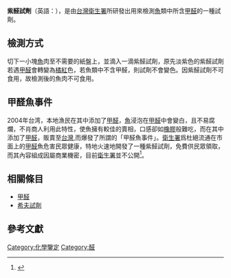 '''紫醛試劑'''（英語：{{lang|en|purple aldehyde reagent}}），是由[[台灣|台灣]][[行政院衛生署|衛生署]]所研發出用來檢測[[魚|魚]]類中所含[[甲醛|甲醛]]的一種試劑。

==檢測方式==
切下一小塊[[魚|魚]]肉至不需要的紙盤上，並滴入一滴紫醛試劑，原先淡紫色的紫醛試劑若遇[[甲醛|甲醛]]會轉變為[[橘紅|橘紅]]色，若魚類中不含甲醛，則試劑不會變色。因紫醛試劑不可食用，故檢測後的魚肉不可食用。

==甲醛魚事件==
2004年台湾，本地漁民在其中添加了[[甲醛|甲醛]]，[[魚|魚]]浸泡在[[甲醛|甲醛]]中會變白，且不易腐爛，不肖商人利用此特性，使魚擁有較佳的賣相，口感卻如[[橡膠|橡膠]]般難吃，而在其中添加了[[甲醛|甲醛]]，販賣至[[台灣|台灣]],而爆發了所謂的「甲醛魚事件」。[[行政院衛生署|衛生署]]爲杜絕流通在市面上的[[甲醛|甲醛]]魚危害民眾健康，特地火速地開發了一種紫醛試劑，免費供民眾領取，而其內容組成因屬商業機密，目前[[衛生署|衛生署]]並不公開<ref name="事件">{{Cite web|title=甲醛魚事件|url=http://epaper.pccu.edu.tw/newsDetail.asp?NewsNo=4620|author=莊珮瓴|publisher=華夏導報|date=2004-04-07|language=zh-tw|access-date=2011-01-20|archive-date=2016-03-04|archive-url=https://web.archive.org/web/20160304130236/http://epaper.pccu.edu.tw/newsDetail.asp?NewsNo=4620|dead-url=no}}</ref>。

==相關條目==
*[[甲醛|甲醛]]
*[[希夫試劑|希夫試劑]]

==參考文獻==
<div class="references-small">
<references></references>
</div>

[[Category:化學鑒定|Category:化學鑒定]]
[[Category:醛|Category:醛]]